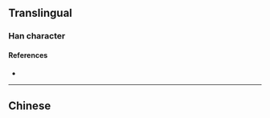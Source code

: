 {{also|琺}}
{{character info/new}}
==Translingual==

===Han character===
{{Han char|rn=96|rad=玉|as=05|sn=9|four=|canj=MGGI|ids=⿰𤣩去}}

====References====
* {{Han ref|kx=0730.081|dkj=20934|dj=1141.200|hdz=80018.170|uh=73D0|ud=29648}}

----

==Chinese==
{{zh-see|琺}}